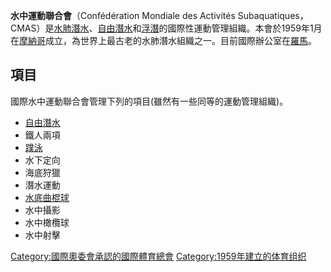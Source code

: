 {{Unreferenced|time=2015-05-16T04:24:11+00:00}}
'''水中運動聯合會'''（Confédération Mondiale des Activités Subaquatiques，CMAS）是[[水肺潛水|水肺潛水]]、[[自由潛水|自由潛水]]和[[浮潛|浮潛]]的國際性運動管理組織。本會於1959年1月在[[摩納哥|摩納哥]]成立，為世界上最古老的水肺潛水組織之一。目前國際辦公室在[[羅馬|羅馬]]。

==項目==
國際水中運動聯合會管理下列的項目(雖然有一些同等的運動管理組織)。
*[[自由潛水|自由潛水]]
*鐵人兩項
*[[蹼泳|蹼泳]]
*水下定向
*海底狩獵
*潛水運動
*[[水底曲棍球|水底曲棍球]]
*水中攝影
*水中橄欖球
*水中射擊

{{國際運動總會}}

[[Category:國際奧委會承認的國際體育總會|Category:國際奧委會承認的國際體育總會]]
[[Category:1959年建立的体育组织|Category:1959年建立的体育组织]]